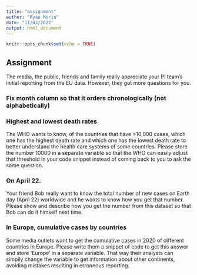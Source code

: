 ```yaml
---
title: "assignment"
author: "Ryan Morin"
date: "11/03/2022"
output: html_document
---
```


```r
knitr::opts_chunk$set(echo = TRUE)
```

## Assignment

The media, the public, friends and family really appreciate your PI team's initial reporting from the EU data. However, they got more questions for you.

### Fix month column so that it orders chronologically (not alphabetically)

### Highest and lowest death rates

The WHO wants to know, of the countries that have \>10,000 cases, which one has the highest death rate and which one has the lowest death rate to better understand the health care systems of some countries. Please store the number 10000 in a separate variable so that the WHO can easily adjust that threshold in your code snippet instead of coming back to you to ask the same question.

### On April 22.

Your friend Bob really want to know the total number of new cases on Earth day (April 22) worldwide and he wants to know how you get that number. Please show and describe how you get the number from this dataset so that Bob can do it himself next time.

### In Europe, cumulative cases by countries

Some media outlets want to get the cumulative cases in 2020 of different countries in Europe. Please write them a snippet of code to get this answer and store 'Europe' in a separate variable. That way their analysts can simpily change the variable to get information about other continents, avoiding mistakes resulting in erroneous reporting.
